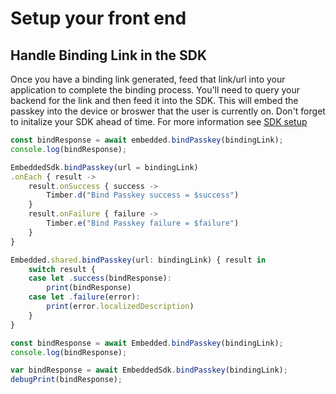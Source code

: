 
# Setup your front end

## Handle Binding Link in the SDK

Once you have a binding link generated, feed that link/url into your application to complete the binding process. You'll need to query your backend for the link and then feed it into the SDK. This will embed the passkey into the device or broswer that the user is currently on. Don't forget to initalize your SDK ahead of time. For more information see [SDK setup](docs/workflows/sdk-setup)

<Tabs groupId="bind-platform">
<TabItem value="javascript" label="Javascript">

```javascript
const bindResponse = await embedded.bindPasskey(bindingLink);
console.log(bindResponse);
```

</TabItem>
<TabItem value="kotlin" label="Kotlin">

```javascript
EmbeddedSdk.bindPasskey(url = bindingLink)
.onEach { result ->
    result.onSuccess { success ->
        Timber.d("Bind Passkey success = $success")
    }
    result.onFailure { failure ->
        Timber.e("Bind Passkey failure = $failure")
    }
}
```

</TabItem>
<TabItem value="swift" label="Swift">

```javascript
Embedded.shared.bindPasskey(url: bindingLink) { result in
    switch result {
    case let .success(bindResponse):
        print(bindResponse)
    case let .failure(error):
        print(error.localizedDescription)
    }
}
```

</TabItem>
<TabItem value="reactnative" label="React Native">

```javascript
const bindResponse = await Embedded.bindPasskey(bindingLink);
console.log(bindResponse);
```

</TabItem>
<TabItem value="flutter" label="Flutter">

```javascript
var bindResponse = await EmbeddedSdk.bindPasskey(bindingLink);
debugPrint(bindResponse);
```

</TabItem>
</Tabs>
